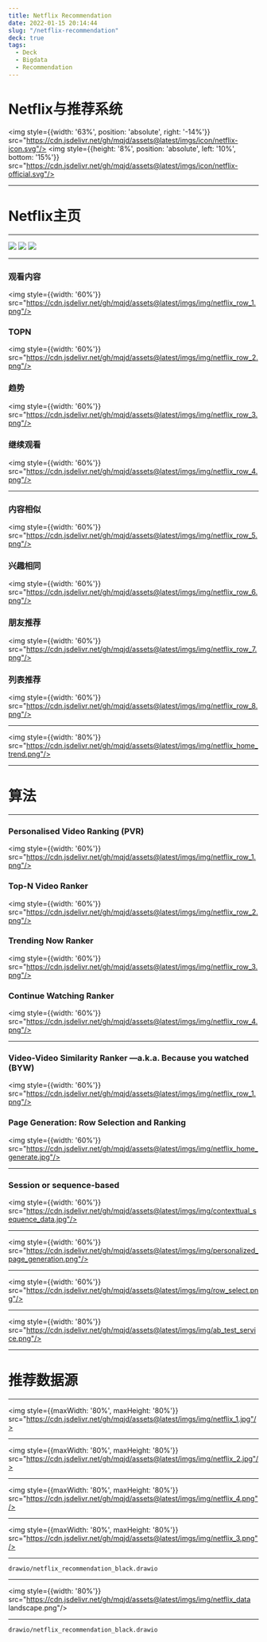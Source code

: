 ```yaml
---
title: Netflix Recommendation
date: 2022-01-15 20:14:44
slug: "/netflix-recommendation"
deck: true
tags:
  - Deck
  - Bigdata
  - Recommendation
---
```




<h1 style={{position: 'absolute', left: '10%', top: '10%'}} >Netflix与推荐系统</h1>

<img style={{width: '63%', position: 'absolute', right: '-14%'}} src="https://cdn.jsdelivr.net/gh/mqjd/assets@latest/imgs/icon/netflix-icon.svg"/>
<img style={{height: '8%', position: 'absolute', left: '10%', bottom: '15%'}} src="https://cdn.jsdelivr.net/gh/mqjd/assets@latest/imgs/icon/netflix-official.svg"/>

---

# Netflix主页

---

<Split>
<img style={{width: '85%'}} src="https://cdn.jsdelivr.net/gh/mqjd/assets@latest/imgs/img/netflix_home_1.png"/>
<img src="https://cdn.jsdelivr.net/gh/mqjd/assets@latest/imgs/img/netflix_home_2.jpg"/>
<img src="https://cdn.jsdelivr.net/gh/mqjd/assets@latest/imgs/img/netflix_home_3.jpg"/>
</Split>

---

### 观看内容

<img style={{width: '60%'}} src="https://cdn.jsdelivr.net/gh/mqjd/assets@latest/imgs/img/netflix_row_1.png"/>

### TOPN

<img style={{width: '60%'}} src="https://cdn.jsdelivr.net/gh/mqjd/assets@latest/imgs/img/netflix_row_2.png"/>

### 趋势

<img style={{width: '60%'}} src="https://cdn.jsdelivr.net/gh/mqjd/assets@latest/imgs/img/netflix_row_3.png"/>

### 继续观看

<img style={{width: '60%'}} src="https://cdn.jsdelivr.net/gh/mqjd/assets@latest/imgs/img/netflix_row_4.png"/>

---

### 内容相似

<img style={{width: '60%'}} src="https://cdn.jsdelivr.net/gh/mqjd/assets@latest/imgs/img/netflix_row_5.png"/>

### 兴趣相同

<img style={{width: '60%'}} src="https://cdn.jsdelivr.net/gh/mqjd/assets@latest/imgs/img/netflix_row_6.png"/>

### 朋友推荐

<img style={{width: '60%'}} src="https://cdn.jsdelivr.net/gh/mqjd/assets@latest/imgs/img/netflix_row_7.png"/>

### 列表推荐

<img style={{width: '60%'}} src="https://cdn.jsdelivr.net/gh/mqjd/assets@latest/imgs/img/netflix_row_8.png"/>

---

<img style={{width: '80%'}} src="https://cdn.jsdelivr.net/gh/mqjd/assets@latest/imgs/img/netflix_home_trend.png"/>

---

# 算法

---

### Personalised Video Ranking (PVR)

<img style={{width: '60%'}} src="https://cdn.jsdelivr.net/gh/mqjd/assets@latest/imgs/img/netflix_row_1.png"/>

### Top-N Video Ranker

<img style={{width: '60%'}} src="https://cdn.jsdelivr.net/gh/mqjd/assets@latest/imgs/img/netflix_row_2.png"/>

### Trending Now Ranker

<img style={{width: '60%'}} src="https://cdn.jsdelivr.net/gh/mqjd/assets@latest/imgs/img/netflix_row_3.png"/>

### Continue Watching Ranker

<img style={{width: '60%'}} src="https://cdn.jsdelivr.net/gh/mqjd/assets@latest/imgs/img/netflix_row_4.png"/>

---

### Video-Video Similarity Ranker —a.k.a. Because you watched (BYW)

<img style={{width: '60%'}} src="https://cdn.jsdelivr.net/gh/mqjd/assets@latest/imgs/img/netflix_row_1.png"/>

### Page Generation: Row Selection and Ranking

<img style={{width: '60%'}} src="https://cdn.jsdelivr.net/gh/mqjd/assets@latest/imgs/img/netflix_home_generate.jpg"/>

---

### Session or sequence-based

<img style={{width: '60%'}} src="https://cdn.jsdelivr.net/gh/mqjd/assets@latest/imgs/img/contexttual_sequence_data.jpg"/>

---

<img style={{width: '60%'}} src="https://cdn.jsdelivr.net/gh/mqjd/assets@latest/imgs/img/personalized_page_generation.png"/>

---

<img style={{width: '60%'}} src="https://cdn.jsdelivr.net/gh/mqjd/assets@latest/imgs/img/row_select.png"/>

---

<img style={{width: '80%'}} src="https://cdn.jsdelivr.net/gh/mqjd/assets@latest/imgs/img/ab_test_service.png"/>

---

# 推荐数据源

---


<img style={{maxWidth: '80%', maxHeight: '80%'}} src="https://cdn.jsdelivr.net/gh/mqjd/assets@latest/imgs/img/netflix_1.jpg"/>

---

<img style={{maxWidth: '80%', maxHeight: '80%'}} src="https://cdn.jsdelivr.net/gh/mqjd/assets@latest/imgs/img/netflix_2.jpg"/>

---

<img style={{maxWidth: '80%', maxHeight: '80%'}} src="https://cdn.jsdelivr.net/gh/mqjd/assets@latest/imgs/img/netflix_4.png"/>

---

<img style={{maxWidth: '80%', maxHeight: '80%'}} src="https://cdn.jsdelivr.net/gh/mqjd/assets@latest/imgs/img/netflix_3.png"/>

---

``` drawio:page=1
drawio/netflix_recommendation_black.drawio
```

---

<img style={{width: '80%'}} src="https://cdn.jsdelivr.net/gh/mqjd/assets@latest/imgs/img/netflix_data landscape.png"/>

---

``` drawio
drawio/netflix_recommendation_black.drawio
```
